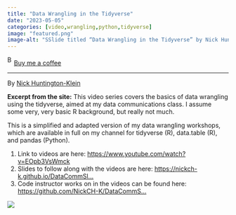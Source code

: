 ```yaml
---
title: "Data Wrangling in the Tidyverse"
date: "2023-05-05"
categories: [video,wrangling,python,tidyverse]
image: "featured.png"
image-alt: "SSlide titled “Data Wrangling in the Tidyverse” by Nick Huntington-Klein, dated 10 June, 2022. The background is plain white with black text centered on the slide. In the bottom-right corner, there’s a small video overlay of the speaker gesturing with one hand raised, wearing a dark shirt, and presenting in front of a white and gray wall with orange accents."
---
```


<link href="https://fonts.googleapis.com/css?family=Cookie" rel="stylesheet"><a class="bmc-button" target="_blank" href="https://www.buymeacoffee.com/JoscelinRocha">![Buy me a coffee](https://cdn.buymeacoffee.com/buttons/bmc-new-btn-logo.svg){alt="Buy me a coffee" width="15" height="21"}Buy me a coffee</a>

------------------------------------------------------------------------

By [Nick Huntington-Klein](https://www.youtube.com/watch?v=EOpb3VsWmck)

**Excerpt from the site:** This video series covers the basics of data wrangling using the tidyverse, aimed at my data communications class. I assume some very, very basic R background, but really not much.

This is a simplified and adapted version of my data wrangling workshops, which are available in full on my channel for tidyverse (R), data.table (R), and pandas (Python).

1.  Link to videos are here: <https://www.youtube.com/watch?v=EOpb3VsWmck>
2.  Slides to follow along with the videos are here: [https://nickch-k.github.io/DataCommSl...](https://www.youtube.com/redirect?event=video_description&redir_token=QUFFLUhqa1RhU0FZOHVrbVlTTXcyUW80OVFPRmFmQTFYd3xBQ3Jtc0tsTkl5MGNhUjFOVWRWT1V1RFBpd2ZwX3JsUjF0Nkg1NVdJZG95Q1RUakt0ZzRzQ1ZHYU43RmdaMTlwQVllMFU5dGZUeTMxOUtSclpXdWhNdkMtZ2lPemZnREJKOWpBSDQ5VGNMTGswTktfZzFSbE9IYw&q=https%3A%2F%2Fnickch-k.github.io%2FDataCommSlides%2FLecture_05_and_06_Data_Wrangling.html%23%2F&v=EOpb3VsWmck)
3.  Code instructor works on in the videos can be found here: [https://github.com/NickCH-K/DataCommS...](https://www.youtube.com/redirect?event=video_description&redir_token=QUFFLUhqbjNhM0FBVkZaVE5SM2w2YWVaYnVLV1Z1V3BhZ3xBQ3Jtc0ttOHc5SEY1Tm5JOGdNUUhzYzVZanRYNTVnM3JjdFh1czRaVmpqRnVJZXl1MlVkZjVzQnVxRTVXMTNObkRnak1Kc2hKSkM2U09Sb0dXeXVtXzRxZGZOTmpVZTRzUWk4bEJkTUM0VGJxVDEzR1MzVmc4OA&q=https%3A%2F%2Fgithub.com%2FNickCH-K%2FDataCommSlides%2Fblob%2Fmaster%2FLecture_05_and_06_example_code.R&v=EOpb3VsWmck)

![](featured.png)
